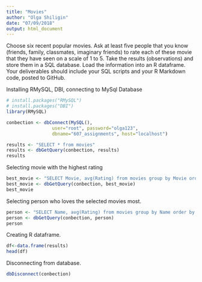 ```yaml
---
title: "Movies"
author: "Olga Shiligin"
date: "07/09/2018"
output: html_document
---
```


Choose six recent popular movies.  Ask at least five people that you know (friends, family, classmates, imaginary friends) to rate each of these movie that they have seen on a scale of 1 to 5.  Take the results (observations) and store them in a SQL database.  Load the information into an R dataframe.
Your deliverables should include your SQL scripts and your R Markdown code, posted to GitHub.


Installing RMySQL, DBI, connecting to MySql Database

```r
# install.packages("RMySQL")
# install.packages("DBI")
library(RMySQL)

conbection <- dbConnect(MySQL(),
                 user="root", password="olga123",
                 dbname="607_assignments", host="localhost")
```


```r
results <- "SELECT * from movies"
results <- dbGetQuery(conbection, results)
results
```

Selecting movie with the highest rating

```r
best_movie <- "SELECT Movie, avg(Rating) from movies group by Movie order by avg(Rating) desc"
best_movie <- dbGetQuery(conbection, best_movie)
best_movie

```
Selecting person who loves the selected movies most.

```r
person <- "SELECT Name, avg(Rating) from movies group by Name order by avg(Rating) desc"
person <- dbGetQuery(conbection, person)
person

```
Creating R dataframe.

```r

df<-data.frame(results)
head(df)

```

Disconnecting from database.

```r
dbDisconnect(conbection)

```











